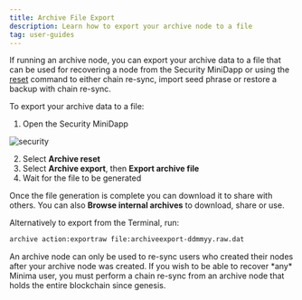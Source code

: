 ---
title: Archive File Export
description: Learn how to export your archive node to a file
tag: user-guides
---

If running an archive node, you can export your archive data to a file that can be used for recovering a node from the Security MiniDapp or using the [reset](/docs/userguides/usingyournode/terminal_commands#backup) command to either chain re-sync, import seed phrase or restore a backup with chain re-sync.

To export your archive data to a file:

1. Open the Security MiniDapp

![security](/img/app/security.png)

2. Select **Archive reset**
3. Select **Archive export**, then **Export archive file**
4. Wait for the file to be generated

Once the file generation is complete you can download it to share with others. You can also **Browse internal archives** to download, share or use.

Alternatively to export from the Terminal, run:

```bash title="Terminal"
archive action:exportraw file:archiveexport-ddmmyy.raw.dat
```

<Callout title="Info">
  An archive node can only be used to re-sync users who created their nodes
  after your archive node was created. If you wish to be able to recover *any*
  Minima user, you must perform a chain re-sync from an archive node that holds
  the entire blockchain since genesis.
</Callout>

